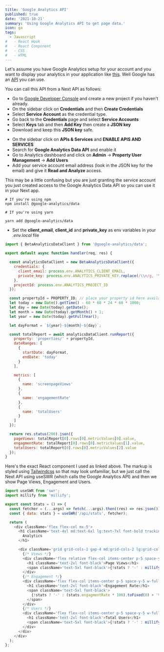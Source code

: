 ```yaml
---
title: 'Google Analytics API'
published: true
date: '2021-10-21'
summary: 'Using Google Analytics API to get page data.'
icon: ga
tags:
  - Javascript
#   - React Hook
#   - React Component
#   - CSS
#   - HTML
---
```


Let's assume you have Google Analytics setup for your account and you want to display your analytics in your application like [this](/stats). Well Google has an [API](https://googleapis.dev/nodejs/analytics-data/latest/v1beta.BetaAnalyticsDataClient.html) you can use. 

You can call this API from a Next API as follows:

<Step number={1} title='Create a Google Service Account' />

- Go to [Google Developer Console](https://console.cloud.google.com) and create a new project if you haven't already.
- On the sidebar click on **Credentials** and then **Create Credentials**
- Select **Service Account** as the credential type.
- Go back to the **Credentials** page and select **Service Accounts**
- Select **Keys** tab and then **Add Key** then create a **JSON key**
- Download and keep this **JSON key** safe.

<Step number={2} title='Enable the Google Analytics Data API' />

- On the sidebar click on **APIs & Services** and **ENABLE APIS AND SERVICES**
- Search for **Google Analytics Data API** and enable it
- Go to Analytics dashboard and click on **Admin** -> **Property User Management** -> **Add Users**
- Add your service account email address (look in the JSON key for the email) and give it **Read and Analyze** access.

This may be a little confusing but you are just granting the service account you just created access to the Google Analytics Data API so you can use it in your Next app.

<Step number={3} title='Install the @google-analytics/data package' />

<CodeBlock>
  
```bash:shell
# If you're using npm
npm install @google-analytics/data

# If you're using yarn

yarn add @google-analytics/data

````

</CodeBlock>

- Set the **client_email**, **client_id** and **private_key** as env variables in your _.env.local_ file

<Step number={4} title="Get the Data (create a Next API)" />

<CodeBlock>

```Javascript:api/stats/index.js
import { BetaAnalyticsDataClient } from '@google-analytics/data';

export default async function handler(req, res) {

  const analyticsDataClient = new BetaAnalyticsDataClient({
    credentials: {
      client_email: process.env.ANALYTICS_CLIENT_EMAIL,
      private_key: process.env.ANALYTICS_PRIVATE_KEY.replace(/\\n/g, '\n')
    },
    projectId: process.env.ANALYTICS_PROJECT_ID
  });

  const propertyId = PROPERTY_ID; // place your property id here available in analytics console.
  let today = new Date().getTime() - 60 * 60 * 24 * 60 * 1000;
  let day = new Date(today).getDate();
  let month = new Date(today).getMonth() + 1;
  let year = new Date(today).getFullYear();

  let dayFormat = `${year}-${month}-${day}`;

  const totalReport = await analyticsDataClient.runReport({
    property: 'properties/' + propertyId,
    dateRanges: [
      {
        startDate: dayFormat,
        endDate: 'today'
      }
    ],

    metrics: [
      {
        name: 'screenpageViews'
      },
      {
        name: 'engagementRate'
      },
      {
        name: 'totalUsers'
      }
    ]
  });

  return res.status(200).json({
    pageViews: totalReport[0].rows[0].metricValues[0].value,
    engagmentRate: totalReport[0].rows[0].metricValues[1].value,
    totalUsers: totalReport[0].rows[0].metricValues[2].value
  });
}
````

</CodeBlock>

<Step number={5} title='Show the Data' />

Here's the exact React component I used as linked above. The markup is styled using [Tailwindcss](https://tailwindcss.com/) so that may look unfamiliar, but we just call the Next API using useSWR (which calls the Google Analytics API) and then we show Page Views, Engagement and Users.

<CodeBlock>

```Javascript:components/stats/index.js
import useSWR from 'swr';
import millify from 'millify';

export const Stats = () => {
  const fetcher = (...args) => fetch(...args).then((res) => res.json());
  const { data: stats } = useSWR('/api/stats', fetcher);

  return (
    <div className='flex flex-col mx-5'>
      <h1 className='text-4xl md:text-6xl lg:text-7xl font-bold tracking-tighter leading-tight md:leading-none text-center md:text-left my-8'>
        Analytics
      </h1>

      <div className='grid grid-cols-1 gap-4 md:grid-cols-2 lg:grid-cols-3 mb-6'>
        {/* Views */}
        <div className='flex relative flex-col items-center p-5 space-y-5 w-full rounded shadow-lg bg-gray-100 dark:bg-gray-800'>
          <h1 className='text-2xl font-black'>Page Views</h1>
          <span className='text-5xl font-black'>{!stats ? '-' : millify(stats.pageViews)}</span>
        </div>
        {/* Engagement */}
        <div className='flex flex-col items-center p-5 space-y-5 w-full rounded shadow-lg bg-gray-100 dark:bg-gray-800'>
          <h1 className='text-2xl font-black'>Engagement Rate</h1>
          <span className='text-5xl font-black'>
            {!stats ? '-' : (stats.engagmentRate * 100).toFixed(0) + '%'}
          </span>
        </div>
        {/* Users */}
        <div className='flex flex-col items-center p-5 space-y-5 w-full rounded shadow-lg bg-gray-100 dark:bg-gray-800'>
          <h1 className='text-2xl font-black'>Total Users</h1>
          <span className='text-5xl font-black'>{!stats ? '-' : millify(stats.totalUsers)}</span>
        </div>
      </div>
    </div>
  );
};
```

</CodeBlock>
